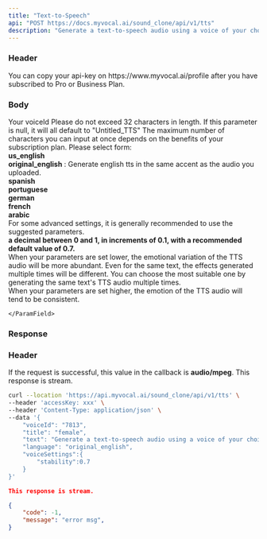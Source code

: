 ```yaml
---
title: "Text-to-Speech"
api: "POST https://docs.myvocal.ai/sound_clone/api/v1/tts"
description: "Generate a text-to-speech audio using a voice of your choice and returns complete audio.(❗❗❗File-related interfaces are not supported, please use interface tools for requests.)"
---
```

### Header
<ParamField header="accessKey"   type="string" required>
 You can copy your api-key on https://www.myvocal.ai/profile after you have subscribed to Pro or Business Plan.
</ParamField>

### Body
<ParamField body="voiceId" type="string">
  Your voiceId
</ParamField>
<ParamField body="title" type="string">
  Please do not exceed 32 characters in length. If this parameter is null, it will all default to "Untitled_TTS" 
</ParamField>
<ParamField body="text" type="string">
  The maximum number of characters you can input at once depends on the benefits of your subscription plan.
</ParamField>
<ParamField body="language" type="string">
  Please select form: 
  <div><b>us_english</b></div>
   <div><b>original_english</b> : Generate english tts in the same accent as the audio you uploaded.</div>
  <div><b>spanish</b></div>
  <div><b>portuguese</b></div>
  <div><b>german</b></div>
  <div><b>french</b></div>
  <div><b>arabic</b></div>
</ParamField>
<ParamField body="voiceSettings" type="object">
For some advanced settings, it is generally recommended to use the suggested parameters.
<Expandable title="Toggle object">
    <ParamField body="stability"  type="number" default="0.7">
     <div><b>a decimal between 0 and 1, in increments of 0.1, with a recommended default value of 0.7.</b></div>
     <div>When your parameters are set lower, the emotional variation of the TTS audio will be more abundant. Even for the same text, the effects generated multiple times will be different. You can choose the most suitable one by generating the same text's TTS audio multiple times.</div>
     <div>When your parameters are set higher, the emotion of the TTS audio will tend to be consistent.</div>
      
    </ParamField>
</Expandable>

</ParamField>

### Response

### Header
<ResponseField name="Content-Type"  type="string" >
    If the request is successful, this value in the callback is <b>audio/mpeg</b>.
</ResponseField>
This response is stream.


<RequestExample>

```bash Example Request
curl --location 'https://api.myvocal.ai/sound_clone/api/v1/tts' \
--header 'accessKey: xxx' \
--header 'Content-Type: application/json' \
--data '{
	"voiceId": "7813",
	"title": "female",
	"text": "Generate a text-to-speech audio using a voice of your choice and returns audio stream.",
	"language": "original_english",
	"voiceSettings":{
        "stability":0.7
    }
}'
```
</RequestExample>

<ResponseExample>

```json  200（success）
This response is stream.
```
```json  200（fail）
{
  	"code": -1,
	"message": "error msg",
}
```

</ResponseExample>

